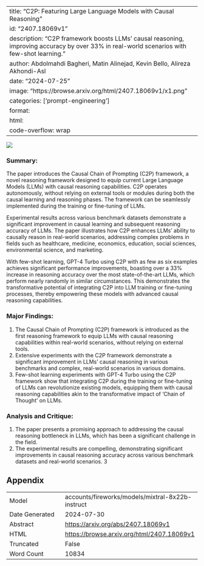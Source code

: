 
---
title: "C2P: Featuring Large Language Models with Causal Reasoning"
id: "2407.18069v1"
description: "C2P framework boosts LLMs' causal reasoning, improving accuracy by over 33% in real-world scenarios with few-shot learning."
author: Abdolmahdi Bagheri, Matin Alinejad, Kevin Bello, Alireza Akhondi-Asl
date: "2024-07-25"
image: "https://browse.arxiv.org/html/2407.18069v1/x1.png"
categories: ['prompt-engineering']
format:
  html:
    code-overflow: wrap
---

![](https://browse.arxiv.org/html/2407.18069v1/x1.png)

### Summary:

The paper introduces the Causal Chain of Prompting (C2P) framework, a novel reasoning framework designed to equip current Large Language Models (LLMs) with causal reasoning capabilities. C2P operates autonomously, without relying on external tools or modules during both the causal learning and reasoning phases. The framework can be seamlessly implemented during the training or fine-tuning of LLMs.

Experimental results across various benchmark datasets demonstrate a significant improvement in causal learning and subsequent reasoning accuracy of LLMs. The paper illustrates how C2P enhances LLMs' ability to causally reason in real-world scenarios, addressing complex problems in fields such as healthcare, medicine, economics, education, social sciences, environmental science, and marketing.

With few-shot learning, GPT-4 Turbo using C2P with as few as six examples achieves significant performance improvements, boasting over a 33% increase in reasoning accuracy over the most state-of-the-art LLMs, which perform nearly randomly in similar circumstances. This demonstrates the transformative potential of integrating C2P into LLM training or fine-tuning processes, thereby empowering these models with advanced causal reasoning capabilities.

### Major Findings:

1. The Causal Chain of Prompting (C2P) framework is introduced as the first reasoning framework to equip LLMs with causal reasoning capabilities within real-world scenarios, without relying on external tools.
2. Extensive experiments with the C2P framework demonstrate a significant improvement in LLMs' causal reasoning in various benchmarks and complex, real-world scenarios in various domains.
3. Few-shot learning experiments with GPT-4 Turbo using the C2P framework show that integrating C2P during the training or fine-tuning of LLMs can revolutionize existing models, equipping them with causal reasoning capabilities akin to the transformative impact of 'Chain of Thought' on LLMs.

### Analysis and Critique:

1. The paper presents a promising approach to addressing the causal reasoning bottleneck in LLMs, which has been a significant challenge in the field.
2. The experimental results are compelling, demonstrating significant improvements in causal reasoning accuracy across various benchmark datasets and real-world scenarios.
3

## Appendix

|          |          |
|----------|----------|
| Model     | accounts/fireworks/models/mixtral-8x22b-instruct       |
| Date Generated     | 2024-07-30       |
| Abstract | [https://arxiv.org/abs/2407.18069v1](https://arxiv.org/abs/2407.18069v1)        |
| HTML     | [https://browse.arxiv.org/html/2407.18069v1](https://browse.arxiv.org/html/2407.18069v1)       |
| Truncated       | False       |
| Word Count       | 10834       |